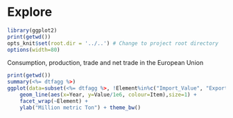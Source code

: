 Explore
=======

```r
library(ggplot2)
print(getwd())
opts_knit$set(root.dir = '../..') # Change to project root directory
options(width=80)
```


Consumption, production, trade and net trade in the European Union
```r
print(getwd())
summary(<%= dtfagg %>)
ggplot(data=subset(<%= dtfagg %>, !Element%in%c("Import_Value", "Export_Value","Price"))) +  
    geom_line(aes(x=Year, y=Value/1e6, colour=Item),size=1) +
    facet_wrap(~Element) +
    ylab("Million metric Ton") + theme_bw()
 
```
